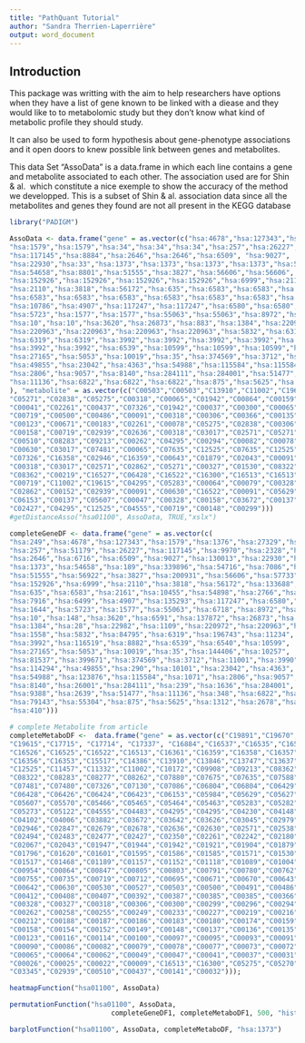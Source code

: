 ```yaml
---
title: "PathQuant Tutorial"
author: "Sandra Therrien-Laperrière"
output: word_document
---
```

## Introduction

This package was writting with the aim to help researchers have options when 
they have a list of gene known to be linked with a diease and they would like to 
to metabolomic study but they don't know what kind of metabolic profile they 
should study. 

It can also be used to form hypothesis about gene-phenotype associations and it 
open doors to knew possible link between genes and metabolites.


This data Set "AssoData" is a data.frame in which each line contains a gene and metabolite associated to each other. The association used are for Shin & al. 
which constitute a nice exemple to show the accuracy of the method we 
developped. This is a subset of Shin & al. association data since all the 
metabolites and genes they found are not all present in the KEGG database 

```r
library("PADIGM")

AssoData <- data.frame("gene" = as.vector(c("hsa:4678","hsa:127343","hsa:1579",
"hsa:1579","hsa:1579","hsa:34","hsa:34","hsa:34","hsa:257","hsa:26227",
"hsa:117145","hsa:8884","hsa:2646","hsa:2646","hsa:6509", "hsa:9027",
"hsa:22930","hsa:33","hsa:1373","hsa:1373","hsa:1373","hsa:1373","hsa:54658",
"hsa:54658","hsa:8801","hsa:51555","hsa:3827","hsa:56606","hsa:56606",
"hsa:152926","hsa:152926","hsa:152926","hsa:152926","hsa:6999","hsa:2110",
"hsa:2110","hsa:3818","hsa:56172","hsa:635","hsa:6583","hsa:6583","hsa:6583",
"hsa:6583","hsa:6583","hsa:6583","hsa:6583","hsa:6583","hsa:6583","hsa:2766",
"hsa:10786","hsa:4907","hsa:117247","hsa:117247","hsa:6580","hsa:6580","hsa:196",
"hsa:5723","hsa:1577","hsa:1577","hsa:55063","hsa:55063","hsa:8972","hsa:10",
"hsa:10","hsa:10","hsa:3620","hsa:26873","hsa:883","hsa:1384","hsa:220963",
"hsa:220963","hsa:220963","hsa:220963","hsa:220963","hsa:5832","hsa:6319",
"hsa:6319","hsa:6319","hsa:3992","hsa:3992","hsa:3992","hsa:3992","hsa:3992",
"hsa:3992","hsa:3992","hsa:6539","hsa:10599","hsa:10599","hsa:10599","hsa:27165",
"hsa:27165","hsa:5053","hsa:10019","hsa:35","hsa:374569","hsa:3712","hsa:114294",
"hsa:49855","hsa:23042","hsa:4363","hsa:54988","hsa:115584","hsa:115584",
"hsa:2806","hsa:9057","hsa:8140","hsa:284111","hsa:284001","hsa:51477",
"hsa:11136","hsa:6822","hsa:6822","hsa:6822","hsa:875","hsa:5625","hsa:1890")
), "metabolite" = as.vector(c("C00503","C00503","C13910","C11002","C19615",
"C05271","C02838","C05275","C00318","C00065","C01942","C00864","C00159",
"C00041","C02261","C00437","C07326","C01942","C00037","C00300","C00065",
"C00719","C00500","C00486","C00091","C00318","C00306","C00366","C00135",
"C00123","C00671","C00183","C02261","C00078","C05275","C02838","C00306",
"C00158","C00719","C02939","C02636","C00318","C03017","C02571","C05271",
"C00510","C08283","C09213","C00262","C04295","C00294","C00082","C00078",
"C00630","C03017","C07481","C00065","C07635","C12525","C07635","C12525",
"C07326","C16358","C02946","C16359","C00643","C01879","C02043","C00091",
"C00318","C03017","C02571","C02862","C05271","C00327","C01530","C08322",
"C08362","C00219","C16527","C06428","C16522","C16300","C16513","C16513",
"C00719","C11002","C19615","C04295","C05283","C00064","C00079","C00328",
"C02862","C00152","C02939","C00091","C00630","C16522","C00091","C05629",
"C06153","C00137","C05607","C00047","C00328","C00158","C03672","C00137",
"C02427","C04295","C12525","C04555","C00719","C00148","C00299")))
#getDistanceAsso("hsa01100", AssoData, TRUE,"xslx")

completeGeneDF <- data.frame("gene" = as.vector(c(
"hsa:249","hsa:4678","hsa:127343","hsa:1579","hsa:1376","hsa:27329","hsa:34",
"hsa:257","hsa:51179","hsa:26227","hsa:117145","hsa:9970","hsa:2328","hsa:8884",
"hsa:2646","hsa:6716","hsa:6509","hsa:9027","hsa:130013","hsa:22930","hsa:33",
"hsa:1373","hsa:54658","hsa:189","hsa:339896","hsa:54716","hsa:7086","hsa:8801",
"hsa:51555","hsa:56922","hsa:3827","hsa:200931","hsa:56606","hsa:57733",
"hsa:152926","hsa:6999","hsa:2110","hsa:3818","hsa:56172","hsa:133688",
"hsa:635","hsa:6583","hsa:2161","hsa:10455","hsa:54898","hsa:2766","hsa:10786",
"hsa:7916","hsa:6499","hsa:4907","hsa:135293","hsa:117247","hsa:6580","hsa:196",
"hsa:1644","hsa:5723","hsa:1577","hsa:55063","hsa:6718","hsa:8972","hsa:26",
"hsa:10","hsa:148","hsa:3620","hsa:6591","hsa:137872","hsa:26873","hsa:883",
"hsa:1384","hsa:28","hsa:22982","hsa:1109","hsa:220972","hsa:220963","hsa:1559",
"hsa:1558","hsa:5832","hsa:84795","hsa:6319","hsa:196743","hsa:11234",
"hsa:3992","hsa:116519","hsa:8882","hsa:6539","hsa:6540","hsa:10599",
"hsa:27165","hsa:5053","hsa:10019","hsa:35","hsa:144406","hsa:10257",
"hsa:81537","hsa:399671","hsa:374569","hsa:3712","hsa:11001","hsa:3990",
"hsa:114294","hsa:49855","hsa:290","hsa:10101","hsa:23042","hsa:4363",
"hsa:54988","hsa:123876","hsa:115584","hsa:1071","hsa:2806","hsa:9057",
"hsa:8140","hsa:26001","hsa:284111","hsa:239","hsa:1636","hsa:284001",
"hsa:9388","hsa:2639","hsa:51477","hsa:11136","hsa:348","hsa:6822","hsa:2524",
"hsa:79143","hsa:55304","hsa:875","hsa:5625","hsa:1312","hsa:2678","hsa:1890",
"hsa:410")))

# complete Metabolite from article
completeMetaboDF <-  data.frame("gene" = as.vector(c("C19891","C19670",
"C19615","C17715", "C17714", "C17337", "C16884","C16537","C16535","C16527",
"C16526","C16525","C16522","C16513","C16361","C16359","C16358","C16357",
"C16356","C16353","C15517","C14386","C13910","C13846","C13747","C13637",
"C12525","C11457","C11332","C11002","C10172","C09908","C09213","C08362",
"C08322","C08283","C08277","C08262","C07880","C07675","C07635","C07588",
"C07481","C07480","C07326","C07130","C07086","C06804","C06804","C06429",
"C06428","C06426","C06424","C06423","C06153","C05984","C05629","C05627",
"C05607","C05570","C05466","C05465","C05464","C05463","C05283","C05282",
"C05273","C05122","C04555","C04483","C04295","C04295","C04230","C04148",
"C04102","C04006","C03882","C03672","C03642","C03626","C03045","C02979",
"C02946","C02847","C02679","C02678","C02636","C02630","C02571","C02538",
"C02494","C02483","C02477","C02427","C02350","C02261","C02242","C02180",
"C02067","C02043","C01947","C01944","C01942","C01921","C01904","C01879",
"C01796","C01620","C01601","C01595","C01586","C01585","C01571","C01530",
"C01517","C01468","C01189","C01157","C01152","C01118","C01089","C01004",
"C00954","C00864","C00847","C00805","C00803","C00791","C00780","C00762",
"C00755","C00735","C00719","C00712","C00695","C00671","C00670","C00643",
"C00642","C00630","C00530","C00527","C00503","C00500","C00491","C00486",
"C00412","C00408","C00407","C00392","C00387","C00385","C00385","C00366",
"C00328","C00327","C00318","C00306","C00300","C00299","C00296","C00294",
"C00262","C00258","C00255","C00249","C00233","C00227","C00219","C00216",
"C00212","C00188","C00187","C00186","C00183","C00180","C00174","C00159",
"C00158","C00154","C00152","C00149","C00148","C00137","C00136","C00135",
"C00123","C00116","C00114","C00100","C00097","C00095","C00093","C00091",
"C00090","C00086","C00082","C00079","C00078","C00077","C00073","C00072",
"C00065","C00064","C00062","C00049","C00047","C00041","C00037","C00031",
"C00026","C00025","C00022","C00009","C16513","C16300","C05275","C05270",
"C03345","C02939","C00510","C00437","C00141","C00032")));


```
```r

heatmapFunction("hsa01100", AssoData)
```

```r
permutationFunction("hsa01100", AssoData,
                         completeGeneDF1, completeMetaboDF1, 500, "histograms")
```
```r
barplotFunction("hsa01100", AssoData, completeMetaboDF, "hsa:1373")
```

